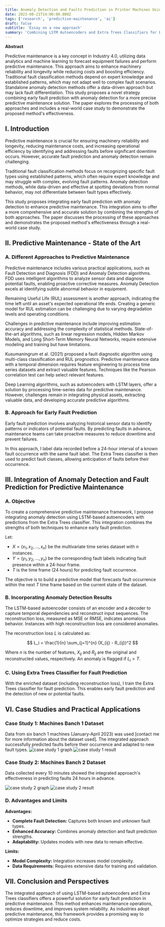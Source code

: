 ```yaml
---
title: Anomaly Detection and Faults Prediction in Printer Machines Using LSTM Autoencoder and Extra Trees Classifier
date: 2023-08-21T14:00:00.000Z
tags: ['research', 'predictive-maintenance', 'ai']
draft: false
subtitle: 'Essay on a new approach'
summary: 'Combining LSTM Autoencoders and Extra Trees Classifiers for Enhanced Predictive Maintenance'
---
```


**Abstract**

Predictive maintenance is a key concept in Industry 4.0, utilizing data analytics and machine learning to forecast equipment failures and perform predictive maintenance. This approach aims to enhance machinery reliability and longevity while reducing costs and boosting efficiency. Traditional fault classification methods depend on expert knowledge and established patterns, which may not adapt well to complex fault scenarios. Standalone anomaly detection methods offer a data-driven approach but may lack fault differentiation. This study proposes a novel strategy combining early fault prediction with anomaly detection for a more precise predictive maintenance solution. The paper explores the processing of both approaches and includes a real-world case study to demonstrate the proposed method's effectiveness.

## I. Introduction

Predictive maintenance is crucial for ensuring machinery reliability and longevity, reducing maintenance costs, and increasing operational efficiency by identifying and addressing faults before significant downtime occurs. However, accurate fault prediction and anomaly detection remain challenging.

Traditional fault classification methods focus on recognizing specific fault types using established patterns, which often require expert knowledge and may struggle with complex, evolving fault patterns. Anomaly detection methods, while data-driven and effective at spotting deviations from normal behavior, may not differentiate between fault types effectively.

This study proposes integrating early fault prediction with anomaly detection to enhance predictive maintenance. This integration aims to offer a more comprehensive and accurate solution by combining the strengths of both approaches. The paper discusses the processing of these approaches and demonstrates the proposed method's effectiveness through a real-world case study.

## II. Predictive Maintenance - State of the Art

### A. Different Approaches to Predictive Maintenance

Predictive maintenance includes various practical applications, such as Fault Detection and Diagnosis (FDD) and Anomaly Detection algorithms. FDD uses intelligent algorithms to analyze sensor data and diagnose potential faults, enabling proactive corrective measures. Anomaly Detection excels at identifying subtle abnormal behavior in equipment.

Remaining Useful Life (RUL) assessment is another approach, indicating the time left until an asset's expected operational life ends. Creating a generic model for RUL estimation can be challenging due to varying degradation levels and operating conditions.

Challenges in predictive maintenance include improving estimation accuracy and addressing the complexity of statistical methods. State-of-the-art algorithms, such as linear regression models, Hidden Markov Models, and Long Short-Term Memory Neural Networks, require extensive modeling and training but have limitations.

Kusumaningrum et al. (2021) proposed a fault diagnostic algorithm using multi-class classification and RUL prognostics. Predictive maintenance data with a temporal dimension requires feature engineering to process time series datasets and extract valuable features. Techniques like the Pearson correlation test can help select relevant features.

Deep Learning algorithms, such as autoencoders with LSTM layers, offer a solution by processing time-series data for predictive maintenance. However, challenges remain in integrating physical assets, extracting valuable data, and developing accurate predictive algorithms.

### B. Approach for Early Fault Prediction

Early fault prediction involves analyzing historical sensor data to identify patterns or indicators of potential faults. By predicting faults in advance, maintenance teams can take proactive measures to reduce downtime and prevent failures.

In this approach, I label data recorded before a 24-hour interval of a known fault occurrence with the same fault label. The Extra Trees classifier is then used to predict fault classes, allowing anticipation of faults before their occurrence.

## III. Integration of Anomaly Detection and Fault Prediction for Predictive Maintenance

### A. Objective

To create a comprehensive predictive maintenance framework, I propose integrating anomaly detection using LSTM-based autoencoders with predictions from the Extra Trees classifier. This integration combines the strengths of both techniques to enhance early fault prediction.

Let:

- $X=(x_1,x_2,...,x_n)$ be the multivariate time series dataset with $n$ instances.
- $Y = (y_1,y_2,...,y_n)$ be the corresponding fault labels indicating fault presence within a 24-hour frame.
- $T$ is the time frame (24 hours) for predicting fault occurrence.

The objective is to build a predictive model that forecasts fault occurrence within the next $T$ time frame based on the current state of the dataset.

### B. Incorporating Anomaly Detection Results

The LSTM-based autoencoder consists of an encoder and a decoder to capture temporal dependencies and reconstruct input sequences. The reconstruction loss, measured as MSE or RMSE, indicates anomalous behavior. Instances with high reconstruction loss are considered anomalies.

The reconstruction loss $L$ is calculated as:

$$
L_i = \frac{1}{n} \sum_{j=1}^{n} (X_{ij} - R_{ij})^2
$$

Where $n$ is the number of features, $X_{ij}$ and $R_{ij}$ are the original and reconstructed values, respectively. An anomaly is flagged if $L_i > T$.

### C. Using Extra Trees Classifier for Fault Prediction

With the enriched dataset (including reconstruction loss), I train the Extra Trees classifier for fault prediction. This enables early fault prediction and the detection of new or potential faults.

## VI. Case Studies and Practical Applications

### Case Study 1: Machines Banch 1 Dataset

Data from six banch 1 machines (January-April 2023) was used [contact me for more information about the dataset used]. The integrated approach successfully predicted faults before their occurrence and adapted to new fault types.
![case study 1 graph](/static/images/lstm-etc-anomaly-fault-predection/casestudy1graph1.png)
![case study 1 result](/static/images/lstm-etc-anomaly-fault-predection/casestudy1result1.png)

### Case Study 2: Machines Banch 2 Dataset

Data collected every 10 minutes showed the integrated approach's effectiveness in predicting faults 24 hours in advance.

![case study 2 graph](/static/images/lstm-etc-anomaly-fault-predection/casestudygraph2.png)
![case study 2 result](/static/images/lstm-etc-anomaly-fault-predection/casestudy2result2.png)

### D. Advantages and Limits

**Advantages:**

- **Complete Fault Detection:** Captures both known and unknown fault types.
- **Enhanced Accuracy:** Combines anomaly detection and fault prediction strengths.
- **Adaptability:** Updates models with new data to remain effective.

**Limits:**

- **Model Complexity:** Integration increases model complexity.
- **Data Requirements:** Requires extensive data for training and validation.

## VII. Conclusion and Perspectives

The integrated approach of using LSTM-based autoencoders and Extra Trees classifiers offers a powerful solution for early fault prediction in predictive maintenance. This method enhances maintenance operations, reduces downtime, and improves system reliability. As industries adopt predictive maintenance, this framework provides a promising way to optimize strategies and reduce costs.
